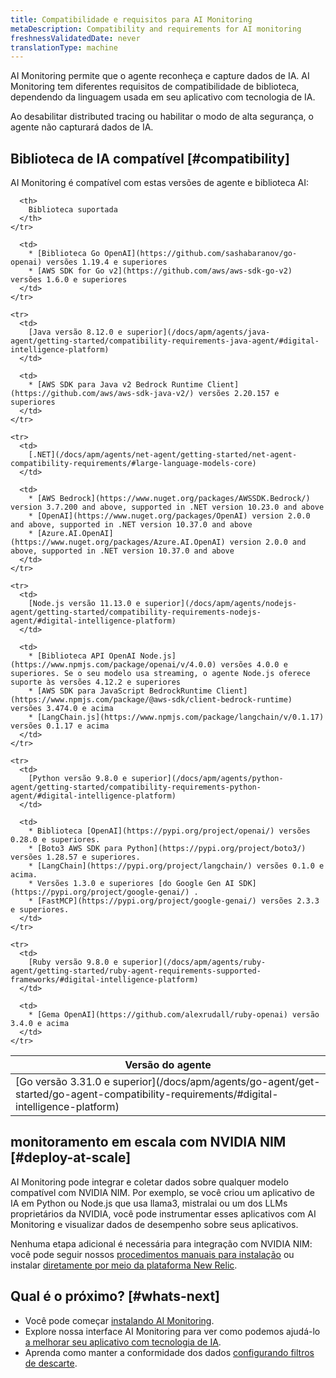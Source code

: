 ```yaml
---
title: Compatibilidade e requisitos para AI Monitoring
metaDescription: Compatibility and requirements for AI monitoring
freshnessValidatedDate: never
translationType: machine
---
```


AI Monitoring permite que o agente reconheça e capture dados de IA. AI Monitoring tem diferentes requisitos de compatibilidade de biblioteca, dependendo da linguagem usada em seu aplicativo com tecnologia de IA.

Ao desabilitar distributed tracing ou habilitar o modo de alta segurança, o agente não capturará dados de IA.

## Biblioteca de IA compatível [#compatibility]

AI Monitoring é compatível com estas versões de agente e biblioteca AI:

<table>
  <thead>
    <tr>
      <th>
        Versão do agente
      </th>

      <th>
        Biblioteca suportada
      </th>
    </tr>
  </thead>

  <tbody>
    <tr>
      <td>
        [Go versão 3.31.0 e superior](/docs/apm/agents/go-agent/get-started/go-agent-compatibility-requirements/#digital-intelligence-platform)
      </td>

      <td>
        * [Biblioteca Go OpenAI](https://github.com/sashabaranov/go-openai) versões 1.19.4 e superiores
        * [AWS SDK for Go v2](https://github.com/aws/aws-sdk-go-v2) versões 1.6.0 e superiores
      </td>
    </tr>

    <tr>
      <td>
        [Java versão 8.12.0 e superior](/docs/apm/agents/java-agent/getting-started/compatibility-requirements-java-agent/#digital-intelligence-platform)
      </td>

      <td>
        * [AWS SDK para Java v2 Bedrock Runtime Client](https://github.com/aws/aws-sdk-java-v2/) versões 2.20.157 e superiores
      </td>
    </tr>

    <tr>
      <td>
        [.NET](/docs/apm/agents/net-agent/getting-started/net-agent-compatibility-requirements/#large-language-models-core)
      </td>

      <td>
        * [AWS Bedrock](https://www.nuget.org/packages/AWSSDK.Bedrock/) version 3.7.200 and above, supported in .NET version 10.23.0 and above
        * [OpenAI](https://www.nuget.org/packages/OpenAI) version 2.0.0 and above, supported in .NET version 10.37.0 and above
        * [Azure.AI.OpenAI](https://www.nuget.org/packages/Azure.AI.OpenAI) version 2.0.0 and above, supported in .NET version 10.37.0 and above
      </td>
    </tr>

    <tr>
      <td>
        [Node.js versão 11.13.0 e superior](/docs/apm/agents/nodejs-agent/getting-started/compatibility-requirements-nodejs-agent/#digital-intelligence-platform)
      </td>

      <td>
        * [Biblioteca API OpenAI Node.js](https://www.npmjs.com/package/openai/v/4.0.0) versões 4.0.0 e superiores. Se o seu modelo usa streaming, o agente Node.js oferece suporte às versões 4.12.2 e superiores
        * [AWS SDK para JavaScript BedrockRuntime Client](https://www.npmjs.com/package/@aws-sdk/client-bedrock-runtime) versões 3.474.0 e acima
        * [LangChain.js](https://www.npmjs.com/package/langchain/v/0.1.17) versões 0.1.17 e acima
      </td>
    </tr>

    <tr>
      <td>
        [Python versão 9.8.0 e superior](/docs/apm/agents/python-agent/getting-started/compatibility-requirements-python-agent/#digital-intelligence-platform)
      </td>

      <td>
        * Biblioteca [OpenAI](https://pypi.org/project/openai/) versões 0.28.0 e superiores.
        * [Boto3 AWS SDK para Python](https://pypi.org/project/boto3/) versões 1.28.57 e superiores.
        * [LangChain](https://pypi.org/project/langchain/) versões 0.1.0 e acima.
        * Versões 1.3.0 e superiores [do Google Gen AI SDK](https://pypi.org/project/google-genai/) .
        * [FastMCP](https://pypi.org/project/google-genai/) versões 2.3.3 e superiores.
      </td>
    </tr>

    <tr>
      <td>
        [Ruby versão 9.8.0 e superior](/docs/apm/agents/ruby-agent/getting-started/ruby-agent-requirements-supported-frameworks/#digital-intelligence-platform)
      </td>

      <td>
        * [Gema OpenAI](https://github.com/alexrudall/ruby-openai) versão 3.4.0 e acima
      </td>
    </tr>
  </tbody>
</table>

## monitoramento em escala com NVIDIA NIM [#deploy-at-scale]

AI Monitoring pode integrar e coletar dados sobre qualquer modelo compatível com NVIDIA NIM. Por exemplo, se você criou um aplicativo de IA em Python ou Node.js que usa llama3, mistralai ou um dos LLMs proprietários da NVIDIA, você pode instrumentar esses aplicativos com AI Monitoring e visualizar dados de desempenho sobre seus aplicativos.

Nenhuma etapa adicional é necessária para integração com NVIDIA NIM: você pode seguir nossos [procedimentos manuais para instalação](/install/ai-monitoring) ou instalar [diretamente por meio da plataforma New Relic](https://onenr.io/0VRVNLqavRa).

## Qual é o próximo? [#whats-next]

* Você pode começar [instalando AI Monitoring](/install/ai-monitoring).
* Explore nossa interface AI Monitoring para ver como podemos ajudá-lo [a melhorar seu aplicativo com tecnologia de IA](/docs/ai-monitoring/view-ai-data).
* Aprenda como manter a conformidade dos dados [configurando filtros de descarte](/docs/ai-monitoring/drop-sensitive-data).